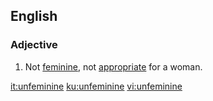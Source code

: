 ==English==

===Adjective===
{{en-adj}}

#Not [[feminine]], not [[appropriate]] for a woman.

[[it:unfeminine]]
[[ku:unfeminine]]
[[vi:unfeminine]]